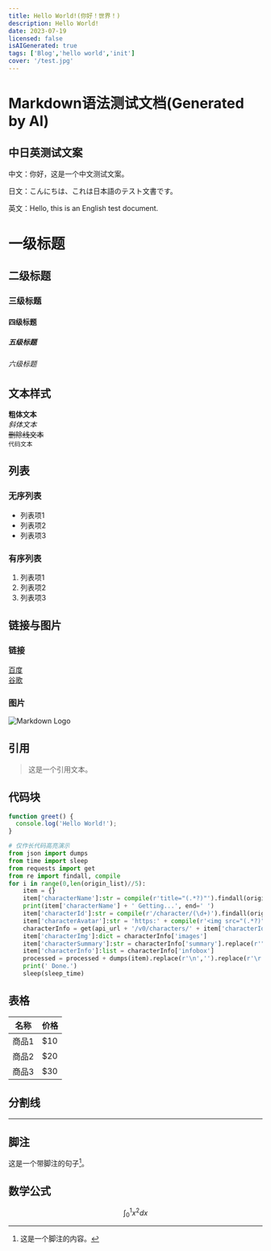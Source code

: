 ```yaml
---
title: Hello World!(你好！世界！)
description: Hello World!
date: 2023-07-19
licensed: false
isAIGenerated: true
tags: ['Blog','hello world','init']
cover: '/test.jpg'
---
```


# Markdown语法测试文档(Generated by AI)

## 中日英测试文案

中文：你好，这是一个中文测试文案。

日文：こんにちは、これは日本語のテスト文書です。

英文：Hello, this is an English test document.

<Excerpt />


# 一级标题
## 二级标题
### 三级标题
#### 四级标题
##### 五级标题
###### 六级标题

## 文本样式

**粗体文本**  
_斜体文本_  
~~删除线文本~~  
`代码文本`  

## 列表

### 无序列表

- 列表项1
- 列表项2
- 列表项3

### 有序列表

1. 列表项1
2. 列表项2
3. 列表项3

## 链接与图片

### 链接

[百度](https://www.baidu.com)  
[谷歌](https://www.google.com)  

### 图片

![Markdown Logo](https://markdown-here.com/img/icon256.png)

## 引用

> 这是一个引用文本。

## 代码块

```javascript
function greet() {
  console.log('Hello World!');
}
```

```python
# 仅作长代码高亮演示
from json import dumps
from time import sleep
from requests import get
from re import findall, compile
for i in range(0,len(origin_list)//5):
    item = {}
    item['characterName']:str = compile(r'title="(.*?)"').findall(origin_list[i * 5 + 1])[0]
    print(item['characterName'] + ' Getting...', end=' ')
    item['characterId']:str = compile(r'/character/(\d+)').findall(origin_list[i * 5 + 1])[0]
    item['characterAvatar']:str = 'https:' + compile(r'<img src="(.*?)">').findall(origin_list[i * 5 + 1])[0]
    characterInfo = get(api_url + '/v0/characters/' + item['characterId'], headers=headers).json()
    item['characterImg']:dict = characterInfo['images']
    item['characterSummary']:str = characterInfo['summary'].replace(r'"',r'\"')
    item['characterInfo']:list = characterInfo['infobox']
    processed = processed + dumps(item).replace(r'\n','').replace(r'\r','') + '\n'
    print(' Done.')
    sleep(sleep_time)
```

## 表格

| 名称 | 价格 |
| --- | --- |
| 商品1 | $10 |
| 商品2 | $20 |
| 商品3 | $30 |

## 分割线

---

## 脚注

这是一个带脚注的句子[^1]。

[^1]: 这是一个脚注的内容。

## 数学公式

$$
\int_0^1 x^2 dx
$$
